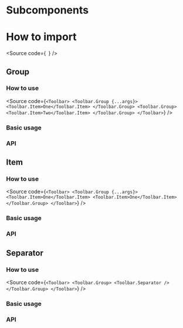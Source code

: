

<Meta
  title="Components/Core/Layout/Toolbar/Subcomponents/Docs"
  of={GroupStories}
/>

# Subcomponents

# How to import

<Source
  code={`
`}
/>

## Group

### How to use

<Source
  code={`
<Toolbar>
  <Toolbar.Group {...args}>
    <Toolbar.Item>One</Toolbar.Item>
  </Toolbar.Group>
  <Toolbar.Group>
    <Toolbar.Item>Two</Toolbar.Item>
  </Toolbar.Group>
</Toolbar>
`}
/>

### Basic usage

<Canvas of={GroupStories.Group} />

### API

<ArgTypes of={GroupStories} />

## Item

### How to use

<Source
  code={`
<Toolbar>
  <Toolbar.Group {...args}>
    <Toolbar.Item>One</Toolbar.Item>
    <Toolbar.Item>One</Toolbar.Item>
  </Toolbar.Group>
</Toolbar>
`}
/>

### Basic usage

<Canvas of={ItemStories.Item} />

### API

<ArgTypes of={ItemStories} />

## Separator

### How to use

<Source
  code={`
<Toolbar>
  <Toolbar.Group>
    <Toolbar.Separator />
  </Toolbar.Group>
</Toolbar>
`}
/>

### Basic usage

<Canvas of={SeparatorStories.Separator} />

### API

<ArgTypes of={SeparatorStories} />
